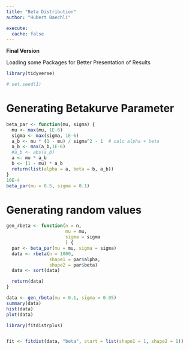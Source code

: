 ```yaml
---
title: "Beta Distribution"
author: "Hubert Baechli"

execute: 
  cache: false
---
```


**Final Version**

Loading some Packages for Better Presentation of Results

```r
library(tidyverse)

# set.seed(1)
```

# Generating Betakurve Parameter

```r
beta_par <- function(mu, sigma) {
  mu <- max(mu, 1E-6)
  sigma <- max(sigma, 1E-6)
  a_b <- mu * (1 - mu) / sigma^2 - 1  # calc alpha + beta
  a_b <- max(a_b,1E-6)
  #a_b <- abs(a_b)
  a <- mu * a_b
  b <- (1 - mu) * a_b
  return(list(alpha = a, beta = b, a_b))
}
10E-4
beta_par(mu = 0.5, sigma = 0.1)
```

# Generating random values

```r
gen_rbeta <- function(n = n,
                      mu = mu, 
                      sigma = sigma
                      ) {
  par <- beta_par(mu = mu, sigma = sigma)
  data <- rbeta(n = 1000, 
                shape1 = par$alpha, 
                shape2 = par$beta)
  data <- sort(data)

  return(data)
}

data <- gen_rbeta(mu = 0.1, sigma = 0.05)
summary(data)
hist(data)
plot(data)
```

```r

library(fitdistrplus)


fit <- fitdist(data, "beta", start = list(shape1 = 1, shape2 = 1))
```
